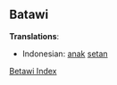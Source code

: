 ==Batawi==

'''Translations''':

*Indonesian: [[anak]] [[setan]]



[[Wiktionary:Betawi index|Betawi Index]]